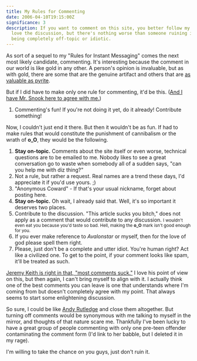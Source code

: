 ```yaml
---
title: My Rules for Commenting
date: 2006-04-10T19:15:00Z
significance: 3
description: If you want to comment on this site, you better follow my rules. I
  love the discussion, but there's nothing worse than someone ruining it by
  being completely off-topic or idiotic.
---
```


As sort of a sequel to my "Rules for Instant Messaging" comes the next most likely candidate, commenting. It's interesting because the comment in our world is like gold in any other. A person's opinion is invaluable, but as with gold, there are some that are the genuine artifact and others that are [as valuable as pyrite][1].

But if I did have to make only one rule for commenting, it'd be this. ([And I have Mr. Snook here to agree with me.][2])

1. Commenting's fun! If you're not doing it yet, do it already! Contribute something!

Now, I couldn't just end it there. But then it wouldn't be as fun. If had to make rules that would constitute the punishment of cannibalism or the wrath of **o_O**, they would be the following.

1. **Stay on-topic.** Comments about the site itself or even worse, technical questions are to be emailed to me. Nobody likes to see a great conversation go to waste when somebody all of a sudden says, "can you help me with diz thing?"
2. Not a rule, but rather a request. Real names are a trend these days, I'd appreciate it if you'd use yours. ;)
3. "Anonymous Coward" - If that's your usual nickname, forget about posting here.
4. **Stay on-topic.** Oh wait, I already said that. Well, it's so important it deserves two places.
5. Contribute to the discussion. "This article sucks you bitch," does not apply as a comment that would contribute to any discussion. <small>I wouldn't even eat you because you'd taste so bad. Hell, making the **o_O** mark isn't good enough for you.</small>
6. If you ever make reference to <em>Avalonstar</em> or myself, then for the love of god please spell them right.
7. Please, just don't be a complete and utter idiot. You're human right? Act like a civilized one. To get to the point, if your comment looks like spam, it'll be treated as such.

[Jeremy Keith is right in that, "most comments suck."][3] I love his point of view on this, but then again, I can't bring myself to align with it. I actually think one of the best comments you can leave is one that understands where I'm coming from but doesn't completely agree with my point. That always seems to start some enlightening discussion.

So sure, I could be like [Andy Rutledge][4] and close them altogether. But turning off comments would be synonymous with me talking to myself in the mirror, and thoughts of that nature scare me. Thankfully I've been lucky to have a great group of people commenting with only one pre-teen offender contaminating the comment form (I'd link to her babble, but I deleted it in my rage).

I'm willing to take the chance on you guys, just don't ruin it.

[1]: http://en.wikipedia.org/wiki/Pyrite/
[2]: http://snook.ca/jonathan/
[3]: http://adactio.com/journal/1094/
[4]: http://andyrutledge.com/
